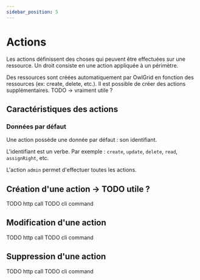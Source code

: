 ```yaml
---
sidebar_position: 5
---
```



# Actions

Les actions définissent des choses qui peuvent être effectuées sur une ressource. Un droit consiste en une action appliquée à un périmètre.

Des ressources sont créées automatiquement par OwlGrid en fonction des ressources (ex: create, delete, etc.). Il est possible de créer des actions supplémentaires. TODO -> vraiment utile ?

## Caractéristiques des actions

### Données par défaut

Une action possède une donnée par défaut : son identifiant.

L'identifiant est un verbe. Par exemple : `create`, `update`, `delete`, `read`, `assignRight`, etc.

L'action `admin` permet d'effectuer toutes les actions.

## Création d'une action -> TODO utile ?

<Tabs groupId="client">
  <TabItem value="rest" label="REST API">
  TODO http call
  </TabItem>
  <TabItem value="cli" label="CLI">
  TODO cli command
  </TabItem>
</Tabs>

## Modification d'une action

<Tabs groupId="client">
  <TabItem value="rest" label="REST API">
  TODO http call
  </TabItem>
  <TabItem value="cli" label="CLI">
  TODO cli command
  </TabItem>
</Tabs>

## Suppression d'une action

<Tabs groupId="client">
  <TabItem value="rest" label="REST API">
  TODO http call
  </TabItem>
  <TabItem value="cli" label="CLI">
  TODO cli command
  </TabItem>
</Tabs>